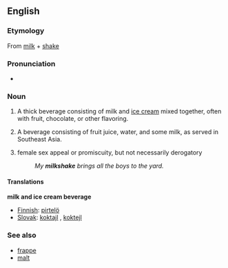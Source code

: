==English==

===Etymology===
From [[milk]] + [[shake]]

===Pronunciation===
*{{audio|en-us-milkshake.ogg|Audio (US)}}

===Noun===
{{en-noun}}

# {{cattag|beverages}} A thick beverage consisting of milk and [[ice cream]] mixed together, often with fruit, chocolate, or other flavoring.
# {{cattag|beverages}} {{italbrac|non-standard}} A beverage consisting of fruit juice, water, and some milk, as served in Southeast Asia.
# {{cattag|Slang}} female sex appeal or promiscuity, but not necessarily derogatory
#: ''My '''milkshake''' brings all the boys to the yard.'' 

====Translations====
'''milk and ice cream beverage'''
*[[Finnish]]: [[pirtelö]]
*[[Slovak]]: [[koktajl]] {{m}}, [[koktejl]] {{m}}

===See also===
*[[frappe]]
*[[malt]]